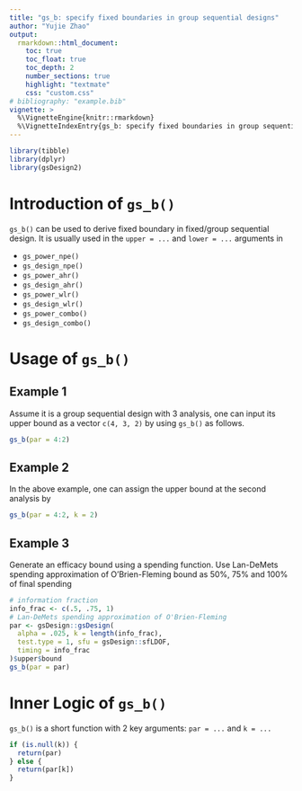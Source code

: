 ```yaml
---
title: "gs_b: specify fixed boundaries in group sequential designs"
author: "Yujie Zhao"
output:
  rmarkdown::html_document:
    toc: true
    toc_float: true
    toc_depth: 2
    number_sections: true
    highlight: "textmate"
    css: "custom.css"
# bibliography: "example.bib"
vignette: >
  %\VignetteEngine{knitr::rmarkdown}
  %\VignetteIndexEntry{gs_b: specify fixed boundaries in group sequential designs}
---
```


```r
library(tibble)
library(dplyr)
library(gsDesign2)
```

# Introduction of `gs_b()`

`gs_b()` can be used to derive fixed boundary in fixed/group sequential design. It is usually used in the `upper = ...` and `lower = ...` arguments in

- `gs_power_npe()`
- `gs_design_npe()`
- `gs_power_ahr()`
- `gs_design_ahr()`
- `gs_power_wlr()`
- `gs_design_wlr()`
- `gs_power_combo()`
- `gs_design_combo()`

# Usage of `gs_b()`

## Example 1

Assume it is a group sequential design with 3 analysis, one can input its upper bound as a vector `c(4, 3, 2)` by using `gs_b()` as follows.

```r
gs_b(par = 4:2)
```

## Example 2

In the above example, one can assign the upper bound at the second analysis by

```r
gs_b(par = 4:2, k = 2)
```

## Example 3

Generate an efficacy bound using a spending function.
Use Lan-DeMets spending approximation of O'Brien-Fleming bound as 50\%, 75\% and 100\% of final spending

```r
# information fraction
info_frac <- c(.5, .75, 1)
# Lan-DeMets spending approximation of O'Brien-Fleming
par <- gsDesign::gsDesign(
  alpha = .025, k = length(info_frac),
  test.type = 1, sfu = gsDesign::sfLDOF,
  timing = info_frac
)$upper$bound
gs_b(par = par)
```

# Inner Logic of `gs_b()`

`gs_b()` is a short function with 2 key arguments: `par = ...` and `k = ...`

```r
if (is.null(k)) {
  return(par)
} else {
  return(par[k])
}
```
